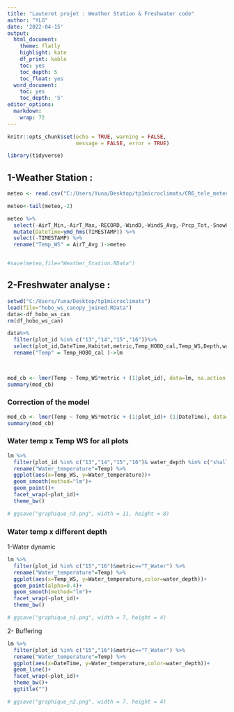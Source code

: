 ---
title: "Lauteret projet : Weather Station & Freshwater code"
author: "YLG"
date: '2022-04-15'
output:
  html_document:
    theme: flatly
    highlight: kate
    df_print: kable
    toc: yes
    toc_depth: 5
    toc_float: yes
  word_document:
    toc: yes
    toc_depth: '5'
editor_options: 
  markdown: 
    wrap: 72
---

```{r setup, include=FALSE}
knitr::opts_chunk$set(echo = TRUE, warning = FALSE, 
                      message = FALSE, error = TRUE)
```

```{r, include=FALSE}

library(tidyverse)


```

## 1-Weather Station :

```{r}
meteo <- read.csv("C:/Users/Yuna/Desktop/tp1microclimats/CR6_tele_meteo_lautaret_10.dat",skip = 1)

meteo<-tail(meteo,-2)

meteo %>% 
  select(-AirT_Min,-AirT_Max,-RECORD,-WindD,-WindS_Avg,-Prcp_Tot,-SnowH_Avg) %>% 
  mutate(DateTime=ymd_hms(TIMESTAMP)) %>% 
  select(-TIMESTAMP) %>% 
  rename("Temp_WS" = AirT_Avg )->meteo


#save(meteo,file="Weather_Station.RData")
```

## 2-Freshwater analyse :

```{r}
setwd("C:/Users/Yuna/Desktop/tp1microclimats")
load(file="hobo_ws_canopy_joined.RData") 
data<-df_hobo_ws_can
rm(df_hobo_ws_can)

```

```{r, echo=FALSE}
data%>%
  filter(plot_id %in% c("13","14","15","16"))%>%
  select(plot_id,DateTime,Habitat,metric,Temp_HOBO_cal,Temp_WS,Depth,water_depth) %>% 
  rename("Temp" = Temp_HOBO_cal )->lm

  
```

```{r}
mod_cb <- lmer(Temp ~ Temp_WS*metric + (1|plot_id), data=lm, na.action = na.omit)
summary(mod_cb)

```

### Correction of the model

```{r}
mod_cb <- lmer(Temp ~ Temp_WS*metric + (1|plot_id)+ (1|DateTime), data=lm, na.action = na.omit)
summary(mod_cb)

```

### Water temp x Temp WS for all plots

```{r}
lm %>% 
  filter(plot_id %in% c("13","14","15","16")& water_depth %in% c("shallow",NA) & metric=="T_Water") %>% 
  rename("Water_temperature"=Temp) %>% 
  ggplot(aes(x=Temp_WS, y=Water_temperature))+
  geom_smooth(method="lm")+
  geom_point()+
  facet_wrap(~plot_id)+
  theme_bw()

# ggsave("graphique_n3.png", width = 11, height = 8)


```

### Water temp x different depth

1-Water dynamic

```{r}
lm %>% 
  filter(plot_id %in% c("15","16")&metric=="T_Water") %>% 
  rename("Water_temperature"=Temp) %>% 
  ggplot(aes(x=Temp_WS, y=Water_temperature,color=water_depth))+
  geom_point(alpha=0.4)+
  geom_smooth(method="lm")+
  facet_wrap(~plot_id)+
  theme_bw()

# ggsave("graphique_n1.png", width = 7, height = 4)

```

2- Buffering

```{r}
lm %>% 
  filter(plot_id %in% c("15","16")&metric=="T_Water") %>% 
  rename("Water_temperature"=Temp) %>% 
  ggplot(aes(x=DateTime, y=Water_temperature,color=water_depth))+
  geom_line()+
  facet_wrap(~plot_id)+
  theme_bw()+
  ggtitle("")

# ggsave("graphique_n2.png", width = 7, height = 4)
```
